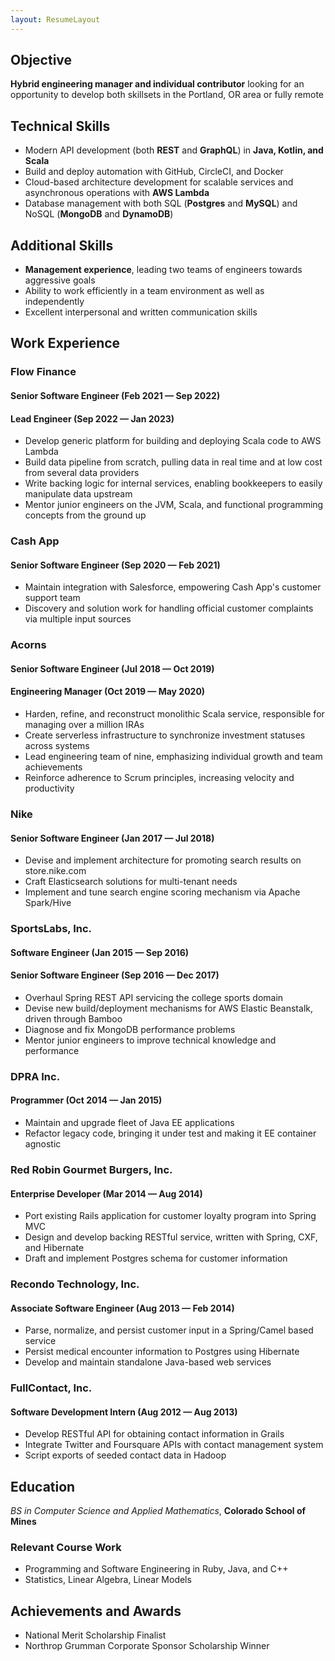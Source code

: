 ```yaml
---
layout: ResumeLayout
---
```


## Objective

**Hybrid engineering manager and individual contributor** looking for an opportunity to develop both skillsets in the Portland, OR area or fully remote

## Technical Skills
- Modern API development (both **REST** and **GraphQL**) in **Java, Kotlin, and Scala**
- Build and deploy automation with GitHub, CircleCI, and Docker
- Cloud-based architecture development for scalable services and asynchronous operations with **AWS Lambda**
- Database management with both SQL (**Postgres** and **MySQL**) and NoSQL (**MongoDB** and **DynamoDB**)

## Additional Skills
- **Management experience**, leading two teams of engineers towards aggressive goals
- Ability to work efficiently in a team environment as well as independently
- Excellent interpersonal and written communication skills

## Work Experience
### Flow Finance

#### Senior Software Engineer (Feb 2021 — Sep 2022)
#### Lead Engineer (Sep 2022 — Jan 2023)
- Develop generic platform for building and deploying Scala code to AWS Lambda
- Build data pipeline from scratch, pulling data in real time and at low cost from several data providers
- Write backing logic for internal services, enabling bookkeepers to easily manipulate data upstream
- Mentor junior engineers on the JVM, Scala, and functional programming concepts from the ground up

### Cash App
#### Senior Software Engineer (Sep 2020 — Feb 2021)
- Maintain integration with Salesforce, empowering Cash App's customer support team
- Discovery and solution work for handling official customer complaints via multiple input sources

### Acorns
#### Senior Software Engineer (Jul 2018 — Oct 2019)
#### Engineering Manager (Oct 2019 — May 2020)
- Harden, refine, and reconstruct monolithic Scala service, responsible for managing over a million IRAs
- Create serverless infrastructure to synchronize investment statuses across systems
- Lead engineering team of nine, emphasizing individual growth and team achievements
- Reinforce adherence to Scrum principles, increasing velocity and productivity

### Nike
#### Senior Software Engineer (Jan 2017 — Jul 2018)
- Devise and implement architecture for promoting search results on store.nike.com
- Craft Elasticsearch solutions for multi-tenant needs
- Implement and tune search engine scoring mechanism via Apache Spark/Hive

### SportsLabs, Inc.
#### Software Engineer (Jan 2015 — Sep 2016)
#### Senior Software Engineer (Sep 2016 — Dec 2017)
- Overhaul Spring REST API servicing the college sports domain
- Devise new build/deployment mechanisms for AWS Elastic Beanstalk, driven through Bamboo
- Diagnose and fix MongoDB performance problems
- Mentor junior engineers to improve technical knowledge and performance

### DPRA Inc.
#### Programmer (Oct 2014 — Jan 2015)
- Maintain and upgrade fleet of Java EE applications
- Refactor legacy code, bringing it under test and making it EE container agnostic

### Red Robin Gourmet Burgers, Inc.
#### Enterprise Developer (Mar 2014 — Aug 2014)
- Port existing Rails application for customer loyalty program into Spring MVC
- Design and develop backing RESTful service, written with Spring, CXF, and Hibernate
- Draft and implement Postgres schema for customer information

### Recondo Technology, Inc.
#### Associate Software Engineer (Aug 2013 — Feb 2014)
- Parse, normalize, and persist customer input in a Spring/Camel based service
- Persist medical encounter information to Postgres using Hibernate
- Develop and maintain standalone Java-based web services

### FullContact, Inc.
#### Software Development Intern (Aug 2012 — Aug 2013)
- Develop RESTful API for obtaining contact information in Grails
- Integrate Twitter and Foursquare APIs with contact management system
- Script exports of seeded contact data in Hadoop

## Education
_BS in Computer Science and Applied Mathematics_, **Colorado School of Mines**

### Relevant Course Work
- Programming and Software Engineering in Ruby, Java, and C++
- Statistics, Linear Algebra, Linear Models

## Achievements and Awards
- National Merit Scholarship Finalist
- Northrop Grumman Corporate Sponsor Scholarship Winner